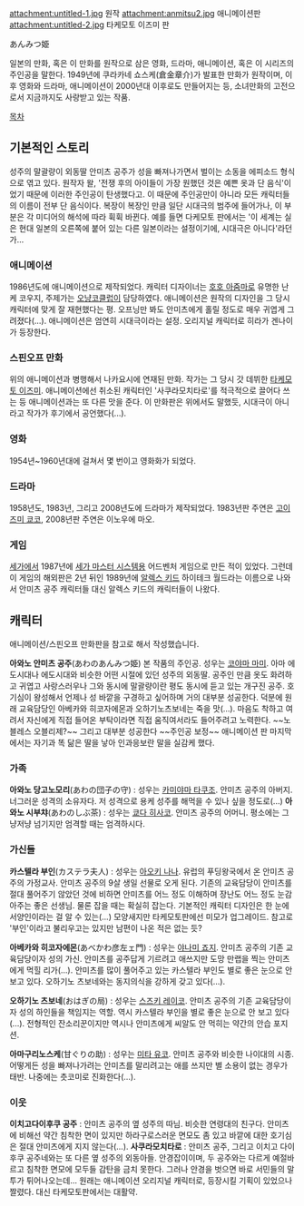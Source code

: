 attachment:untitled-1.jpg 원작
attachment:anmitsu2.jpg 애니메이션판
attachment:untitled-2.jpg 타케모토 이즈미 판

あんみつ姫

일본의 만화, 혹은 이 만화를 원작으로 삼은 영화, 드라마, 애니메이션, 혹은 이 시리즈의 주인공을 말한다. 
1949년에 쿠라카네 쇼스케(倉金章介)가 발표한 만화가 원작이며, 이후 영화와 드라마, 애니메이션이 2000년대 이후로도 만들어지는 등, 소녀만화의 고전으로서 지금까지도 사랑받고 있는 작품. 

[[목차]]

== 기본적인 스토리 ==
성주의 말괄량이 외동딸 안미츠 공주가 성을 빠져나가면서 벌이는 소동을 에피소드 형식으로 엮고 있다. 원작자 왈, '전쟁 후의 아이들이 가장 원했던 것은 예쁜 옷과 단 음식'이었기 때문에 이러한 주인공이 탄생했다고. 이 때문에 주인공만이 아니라 모든 캐릭터들의 이름이 전부 단 음식이다. 
복장이 복장인 만큼 일단 시대극의 범주에 들어가나, 이 부분은 각 미디어의 해석에 따라 휙휙 바뀐다. 예를 들면 다케모토 판에서는 '이 세계는 실은 현대 일본의 오른쪽에 붙어 있는 다른 일본이라는 설정이기에, 시대극은 아니다'라던가...

=== 애니메이션 ===
1986년도에 애니메이션으로 제작되었다. 캐릭터 디자이너는 [[호호 아줌마]]로 유명한 난케 코우지, 주제가는 [[오냥코클럽]]이 담당하였다. 애니메이션은 원작의 디자인을 그 당시 캐릭터에 맞게 잘 재현했다는 평. 오프닝만 봐도 안미츠에게 홀릴 정도로 매우 귀엽게 그려졌다(...). 
애니메이션은 엄연히 시대극이라는 설정. 오리지널 캐릭터로 히라가 겐나이가 등장한다. 

=== 스핀오프 만화 ===
위의 애니메이션과 병행해서 나카요시에 연재된 만화. 작가는 그 당시 갓 데뷔한 [[타케모토 이즈미]]. 애니메이션에선 취소된 캐릭터인 '사쿠라모치타로'를 적극적으로 끌어다 쓰는 등 애니메이션과는 또 다른 맛을 준다. 
이 만화판은 위에서도 말했듯, 시대극이 아니라고 작가가 후기에서 공언했다(...). 

=== 영화 ===
1954년~1960년대에 걸쳐서 몇 번이고 영화화가 되었다. 

=== 드라마 ===
1958년도, 1983년, 그리고 2008년도에 드라마가 제작되었다. 
1983년판 주연은 [[고이즈미 쿄코]], 2008년판 주연은 이노우에 마오. 

=== 게임 ===
[[세가]]에서 1987년에 [[세가 마스터 시스템]]용 어드벤처 게임으로 만든 적이 있었다. 그런데 이 게임의 해외판은 2년 뒤인 1989년에 [[알렉스 키드]] 하이테크 월드라는 이름으로 나와서 안미츠 공주 캐릭터들 대신 알렉스 키드의 캐릭터들이 나왔다.

== 캐릭터 ==
애니메이션/스핀오프 만화판을 참고로 해서 작성했습니다. 

'''아와노 안미츠 공주'''(あわのあんみつ姫)
본 작품의 주인공. 성우는 [[코야마 마미]]. 아마 에도시대나 에도시대와 비슷한 어떤 시절에 있던 성주의 외동딸. 
공주인 만큼 옷도 화려하고 귀엽고 사랑스러우나 그와 동시에 말괄량이란 평도 동시에 듣고 있는 개구진 공주. 호기심이 왕성해서 언제나 성 바깥을 구경하고 싶어하며 거의 대부분 성공한다. 덕분에 원래 교육담당인 아베카와 히코자에몬과 오하기노츠보네는 죽을 맛(...). 
마음도 착하고 여려서 자신에게 직접 들어온 부탁이라면 직접 움직여서라도 들어주려고 노력한다. ~~노블레스 오블리제?~~ 그리고 대부분 성공한다 ~~주인공 보정~~
애니메이션 판 마지막에서는 자기과 똑 닮은 딸을 낳아 인과응보란 말을 실감케 했다. 

=== 가족 ===
'''아와노 당고노모리'''(あわの団子の守) : 성우는 [[카미야마 타쿠조]]. 안미츠 공주의 아버지. 너그러운 성격의 소유자다. 저 성격으로 용케 성주를 해먹을 수 있나 싶을 정도로(...)
'''아와노 시부챠'''(あわのしぶ茶) : 성우는 [[쿄다 히사코]]. 안미츠 공주의 어머니. 평소에는 그냥저냥 넘기지만 엄격할 때는 엄격하시다. 

=== 가신들 ===
'''카스텔라 부인'''(カステラ夫人) : 성우는 [[아오키 나나]]. 유럽의 푸딩왕국에서 온 안미츠 공주의 가정교사. 안미츠 공주의 9살 생일 선물로 오게 된다. 기존의 교육담당이 안미츠를 절대 풀어주기 않았던 것에 비하면 안미츠를 어느 정도 이해하며 장난도 어느 정도 눈감아주는 좋은 선생님. 물론 잡을 때는 확실히 잡는다. 기본적인 캐릭터 디자인은 한 눈에 서양인이라는 걸 알 수 있는(...) 모양새지만 타케모토판에선 미모가 업그레이드. 참고로 '부인'이라고 불리우고는 있지만 남편이 나온 적은 없는 듯?

'''아베카와 히코자에몬'''(あべかわ彦左ェ門) : 성우는 [[야나미 죠지]]. 안미츠 공주의 기존 교육담당이자 성의 가신. 안미츠를 공주답게 기르려고 애쓰지만 도망 만랩을 찍는 안미츠에게 먹힐 리가(...). 안미츠를 많이 풀어주고 있는 카스텔라 부인도 별로 좋은 눈으로 안 보고 있다. 오하기노 츠보네와는 동지의식을 강하게 갖고 있다(...). 

'''오하기노 츠보네'''(おはぎの局) : 성우는 [[스즈키 레이코]]. 안미츠 공주의 기존 교육담당이자 성의 하인들을 책임지는 역할. 역시 카스텔라 부인을 별로 좋은 눈으로 안 보고 있다(...). 전형적인 잔소리꾼이지만 역시나 안미츠에게 씨알도 안 먹히는 약간의 안습 포지션. 

'''아마구리노스케'''(甘ぐりの助) : 성우는 [[미타 유코]]. 안미츠 공주와 비슷한 나이대의 시종. 어떻게든 성을 빠져나가려는 안미츠를 말리려고는 애를 쓰지만 별 소용이 없는 경우가 태반. 나중에는 츳코미로 진화한다(...). 

=== 이웃 ===
'''이치고다이후쿠 공주''' : 안미츠 공주의 옆 성주의 따님. 비슷한 연령대의 친구다. 안미츠에 비해선 약간 침착한 면이 있지만 하라구로스러운 면모도 좀 있고 바깥에 대한 호기심은 절대 안미츠에게 지지 않는다(...). 
'''사쿠라모치타로''' : 안미츠 공주, 그리고 이치고 다이후쿠 공주네와는 또 다른 옆 성주의 외동아들. 안경잡이이며, 두 공주와는 다르게 예절바르고 침착한 면모에 모두들 감탄을 금치 못한다. 그러나 안경을 벗으면 바로 서민들의 말투가 튀어나오는데... 원래는 애니메이션 오리지널 캐릭터로, 등장시킬 기획이 있었으나 짤렸다. 대신 타케모토판에서는 대활약. 

